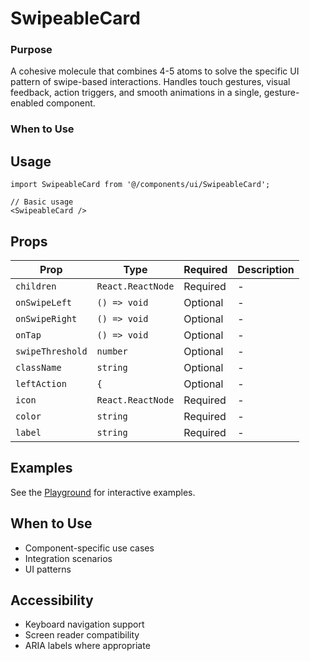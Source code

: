 # SwipeableCard

### Purpose
A cohesive molecule that combines 4-5 atoms to solve the specific UI pattern of swipe-based interactions. Handles touch gestures, visual feedback, action triggers, and smooth animations in a single, gesture-enabled component.
### When to Use

## Usage

```tsx
import SwipeableCard from '@/components/ui/SwipeableCard';

// Basic usage
<SwipeableCard />
```

## Props

| Prop | Type | Required | Description |
|------|------|----------|-------------|
| `children` | `React.ReactNode` | Required | - |
| `onSwipeLeft` | `() => void` | Optional | - |
| `onSwipeRight` | `() => void` | Optional | - |
| `onTap` | `() => void` | Optional | - |
| `swipeThreshold` | `number` | Optional | - |
| `className` | `string` | Optional | - |
| `leftAction` | `{` | Optional | - |
| `icon` | `React.ReactNode` | Required | - |
| `color` | `string` | Required | - |
| `label` | `string` | Required | - |

## Examples

See the [Playground](/play) for interactive examples.

## When to Use

- Component-specific use cases
- Integration scenarios
- UI patterns

## Accessibility

- Keyboard navigation support
- Screen reader compatibility
- ARIA labels where appropriate
